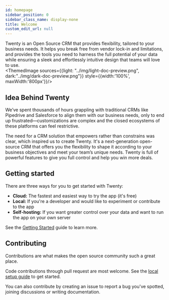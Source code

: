 ```yaml
---
id: homepage
sidebar_position: 0
sidebar_class_name: display-none
title: Welcome
custom_edit_url: null
---
```


Twenty is an Open Source CRM that provides flexibility, tailored to your business needs. It helps you break free from vendor lock-in and limitations, and provides the tools you need to harness the full potential of your data while ensuring a sleek and effortlessly intuitive design that teams will love to use.  
<ThemedImage sources={{light: "../img/light-doc-preview.png", dark:"../img/dark-doc-preview.png"}} style={{width:'100%', maxWidth:'800px'}}/>


## Idea Behind Twenty
We’ve spent thousands of hours grappling with traditional CRMs like Pipedrive and Salesforce to align them with our business needs, only to end up frustrated—customizations are complex and the closed ecosystems of these platforms can feel restrictive.

The need for a CRM solution that empowers rather than constrains was clear, which inspired us to create Twenty. It's a next-generation open-source CRM that offers you the flexibility to shape it according to your business objectives and meet your team’s unique needs. Twenty is full of powerful features to give you full control and help you win more deals. 

## Getting started

There are three ways for you to get started with Twenty:
- **Cloud:** The fastest and easiest way to try the app (it's free)
- **Local:** If you're a developer and would like to experiment or contribute to the app
- **Self-hosting:** If you want greater control over your data and want to run the app on your own server

See the [Getting Started](./start/getting-started/) guide to learn more.

## Contributing

Contributions are what makes the open source community such a great place.  

Code contributions through pull request are most welcome. See the [local setup guide](../contributor/local-setup) to get started.

You can also contribute by creating an issue to report a bug you've spotted, joining discussions or writing documentation.


<Footer/>